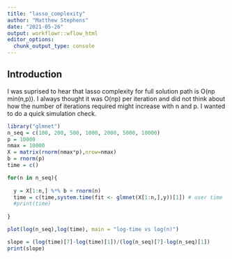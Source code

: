 ```yaml
---
title: "lasso_complexity"
author: "Matthew Stephens"
date: "2021-05-26"
output: workflowr::wflow_html
editor_options:
  chunk_output_type: console
---
```


## Introduction

I was suprised to hear that lasso complexity for full solution path
is O(np min(n,p)). I always thought it was O(np) per iteration and
did not think about how the number of iterations required might increase with n and p. I wanted to do a quick simulation check. 

```r
library("glmnet")
n_seq = c(100, 200, 500, 1000, 2000, 5000, 10000)
p = 10000
nmax = 10000
X = matrix(rnorm(nmax*p),nrow=nmax)
b = rnorm(p)
time = c()

for(n in n_seq){
  
  y = X[1:n,] %*% b + rnorm(n)
  time = c(time,system.time(fit <- glmnet(X[1:n,],y))[1]) # user time
  #print(time)
  
}

plot(log(n_seq),log(time), main = "log-time vs log(n)")

slope = (log(time)[7]-log(time)[1])/(log(n_seq)[7]-log(n_seq)[1])
print(slope)
```

